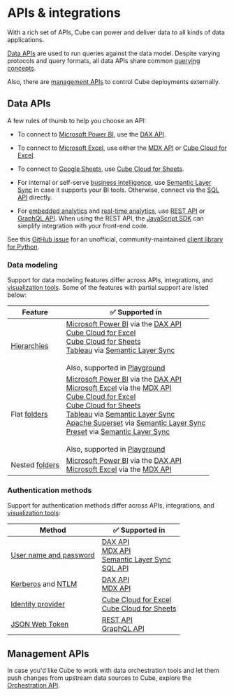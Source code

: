 # APIs & integrations

With a rich set of APIs, Cube can power and deliver data to all kinds of data
applications.

[Data APIs](#data-apis) are used to run queries against the data model.
Despite varying protocols and query formats, all data APIs share common
[querying concepts][ref-queries].

<Diagram src="https://ucarecdn.com/aa9b3201-d254-4a38-a4a9-b3786af6167b/" />

Also, there are [management APIs](#management-apis) to control Cube deployments
externally.

<Diagram src="https://ucarecdn.com/3ff02e30-a010-480d-b6d6-3b927baa0dfe/" />

## Data APIs

A few rules of thumb to help you choose an API:

* To connect to [Microsoft Power BI][ref-powerbi], use the [DAX API][ref-dax-api].

* To connect to [Microsoft Excel][ref-excel], use either the [MDX API][ref-mdx-api]
or [Cube Cloud for Excel][ref-cube-cloud-for-excel].

* To connect to [Google Sheets][ref-sheets], use [Cube Cloud for Sheets][ref-cube-cloud-for-sheets].

* For internal or self-serve [business intelligence][cube-issbi], use
[Semantic Layer Sync][ref-sls] in case it supports your BI tools.
Otherwise, connect via the [SQL API][ref-sql-api] directly.

* For [embedded analytics][cube-ea] and [real-time analytics][cube-rta], use
[REST API][ref-rest-api] or [GraphQL API][ref-graphql-api]. When using the REST API,
the [JavaScript SDK][ref-js-sdk] can simplify integration with your front-end code.

<ReferenceBox>

See this [GitHub issue](https://github.com/cube-js/cube/issues/1744#issuecomment-2291680777)
for an unofficial, community-maintained [client library for Python](https://github.com/mharrisb1/cube-http-client).

</ReferenceBox>

### Data modeling

Support for data modeling features differ across APIs, integrations, and [visualization
tools][ref-viz-tools]. Some of the features with partial support are listed below:

| Feature | ✅ Supported in |
| --- | --- |
| [Hierarchies][ref-hierarchies] | [Microsoft Power BI][ref-powerbi] via the [DAX API][ref-dax-api]<br/>[Cube Cloud for Excel][ref-cube-cloud-for-excel]<br/>[Cube Cloud for Sheets][ref-cube-cloud-for-sheets]<br/>[Tableau][ref-tableau] via [Semantic Layer Sync][ref-sls]<br/><br/>Also, supported in [Playground][ref-playground] |
| Flat [folders][ref-folders] | [Microsoft Power BI][ref-powerbi] via the [DAX API][ref-dax-api]<br/>[Microsoft Excel][ref-excel] via the [MDX API][ref-mdx-api]<br/>[Cube Cloud for Excel][ref-cube-cloud-for-excel]<br/>[Cube Cloud for Sheets][ref-cube-cloud-for-sheets]<br/>[Tableau][ref-tableau] via [Semantic Layer Sync][ref-sls]<br/>[Apache Superset][ref-superset] via [Semantic Layer Sync][ref-sls]<br/>[Preset][ref-preset] via [Semantic Layer Sync][ref-sls]<br/><br/>Also, supported in [Playground][ref-playground] |
| Nested [folders][ref-folders] | [Microsoft Power BI][ref-powerbi] via the [DAX API][ref-dax-api]<br/>[Microsoft Excel][ref-excel] via the [MDX API][ref-mdx-api] |

### Authentication methods

Support for authentication methods differ across APIs, integrations, and [visualization
tools][ref-viz-tools]:

| Method | ✅ Supported in |
| --- | --- |
| [User name and password][ref-auth-user-pass] | [DAX API][ref-dax-api]<br/>[MDX API][ref-mdx-api]<br/>[Semantic Layer Sync][ref-sls]<br/>[SQL API][ref-sql-api] |
| [Kerberos][ref-auth-kerberos] and [NTLM][ref-auth-ntlm] | [DAX API][ref-dax-api]<br/>[MDX API][ref-mdx-api] |
| [Identity provider][ref-auth-idp] | [Cube Cloud for Excel][ref-cube-cloud-for-excel]<br/>[Cube Cloud for Sheets][ref-cube-cloud-for-sheets] |
| [JSON Web Token][ref-auth-jwt] | [REST API][ref-rest-api]<br/>[GraphQL API][ref-graphql-api] |

## Management APIs

In case you'd like Cube to work with data orchestration tools and let them push
changes from upstream data sources to Cube, explore the [Orchestration
API][ref-orchestration-api].

[cube-issbi]: https://cube.dev/use-cases/semantic-layer
[cube-ea]: https://cube.dev/use-cases/embedded-analytics
[cube-rta]: https://cube.dev/use-cases/real-time-analytics
[ref-queries]: /product/apis-integrations/queries
[ref-dax-api]: /product/apis-integrations/dax-api
[ref-sql-api]: /product/apis-integrations/sql-api
[ref-rest-api]: /product/apis-integrations/rest-api
[ref-graphql-api]: /product/apis-integrations/graphql-api
[ref-mdx-api]: /product/apis-integrations/mdx-api
[ref-orchestration-api]: /product/apis-integrations/orchestration-api
[ref-sls]: /product/apis-integrations/semantic-layer-sync
[ref-js-sdk]: /product/apis-integrations/javascript-sdk
[ref-cube-cloud-for-excel]: /product/apis-integrations/microsoft-excel
[ref-cube-cloud-for-sheets]: /product/apis-integrations/google-sheets
[ref-viz-tools]: /product/configuration/visualization-tools
[ref-hierarchies]: /product/data-modeling/reference/hierarchies
[ref-folders]: /product/data-modeling/reference/view#folders
[ref-powerbi]: /product/configuration/visualization-tools/powerbi
[ref-excel]: /product/configuration/visualization-tools/excel
[ref-sheets]: /product/configuration/visualization-tools/google-sheets
[ref-tableau]: /product/configuration/visualization-tools/tableau
[ref-auth-user-pass]: /product/auth/methods/name-password
[ref-auth-idp]: /product/auth/methods/identity-provider
[ref-auth-jwt]: /product/auth/methods/jwt
[ref-auth-kerberos]: /product/auth/methods/kerberos
[ref-auth-ntlm]: /product/auth/methods/ntlm
[ref-superset]: /product/configuration/visualization-tools/superset
[ref-preset]: /product/configuration/visualization-tools/superset
[ref-playground]: /product/workspace/playground